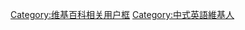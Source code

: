 {{Userbox
  |border-c = #55DEAA
  |border-s = 1
  |id-c     = #FFFFFF
  |id-s     = 10
  |id-fc    = #000000
  |info-c   = #55DEAA
  |info-s   = 10
  |info-fc  = #000000
  |id       = {{lang|en|Chinglish}}
  |info     = 這個用戶說'''[[中式英語]]'''。
}}
<noinclude>[[Category:维基百科相关用户框]]</noinclude>
[[Category:中式英語維基人]]